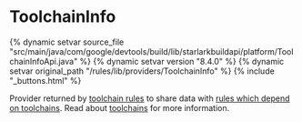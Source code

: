 <html devsite>
<head>
  <meta name="project_path" value="/_project.yaml">
  <meta name="book_path" value="/versions/8.4.0/_book.yaml">
</head>
<body>

<h1 class="page-title" id="modules.ToolchainInfo">ToolchainInfo</h1>

{% dynamic setvar source_file "src/main/java/com/google/devtools/build/lib/starlarkbuildapi/platform/ToolchainInfoApi.java" %}
{% dynamic setvar version "8.4.0" %}
{% dynamic setvar original_path "/rules/lib/providers/ToolchainInfo" %}
{% include "_buttons.html" %}
<!-- {% raw %} -->

Provider returned by <a href="/versions/8.4.0/docs/toolchains#defining-toolchains">toolchain rules</a> to share data with <a href="/versions/8.4.0/docs/toolchains#writing-rules-that-use-toolchains">rules which depend on toolchains</a>. Read about <a href='/versions/8.4.0/docs/toolchains'>toolchains</a> for more information.



</body>
</html>

<!-- {% endraw %} -->
